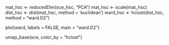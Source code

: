 



mat_hsc <- reducedDim(sce_hsc, "PCA")
mat_hsc <- scale(mat_hsc)
dist_hsc <- dist(mat_hsc, method = 'euclidean')
ward_hsc <- hclust(dist_hsc, method = "ward.D2")

plot(ward, labels = FALSE, main = "ward.D2")

umap_base(sce, color_by = "hclust")

